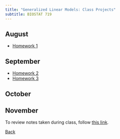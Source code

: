 ```yaml
---
title: "Generalized Linear Models: Class Projects"
subtitle: BIOSTAT 719
---
```


## August

* [Homework 1](./projects/hw_1.qmd)

## September

* [Homework 2](./projects/hw_2.qmd)
* [Homework 3](./projects/hw_3.qmd)

## October

## November



To review notes taken during class, follow [this link](./notes/notes.qmd).

[Back](../../index.qmd)